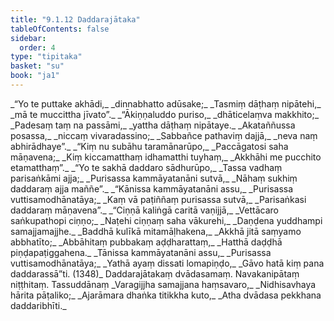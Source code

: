 ```yaml
---
title: "9.1.12 Daddarajātaka"
tableOfContents: false
sidebar:
  order: 4
type: "tipitaka"
basket: "su"
book: "ja1"
---
```



<DynamicBreadcrumb />

<Division number="105" book="ja1" bookNo="22" page="371">

<Paragraph number="1896" type="verses" book="ja1">
_“Yo te puttake akhādi,_  
_dinnabhatto adūsake;_  
_Tasmiṃ dāṭhaṃ nipātehi,_  
_mā te muccittha jīvato”._  

</Paragraph>

</Division>
<Division number="106" book="ja1" bookNo="22" page="372">

<Paragraph number="1897" type="verses" book="ja1">
_“Ākiṇṇaluddo puriso,_  
_dhāticelaṃva makkhito;_  
_Padesaṃ taṃ na passāmi,_  
_yattha dāṭhaṃ nipātaye._  

</Paragraph>

</Division>
<Division number="107" book="ja1" bookNo="22" page="372">

<Paragraph number="1898" type="verses" book="ja1">
_Akataññussa posassa,_  
_niccaṃ vivaradassino;_  
_Sabbañce pathaviṃ dajjā,_  
_neva naṃ abhirādhaye”._  

</Paragraph>

</Division>
<Division number="108" book="ja1" bookNo="22" page="372">

<Paragraph number="1899" type="verses" book="ja1">
_“Kiṃ nu subāhu taramānarūpo,_  
_Paccāgatosi saha māṇavena;_  
_Kiṃ kiccamatthaṃ idhamatthi tuyhaṃ,_  
_Akkhāhi me pucchito etamatthaṃ”._  

</Paragraph>

</Division>
<Division number="109" book="ja1" bookNo="22" page="372">

<Paragraph number="1900" type="verses" book="ja1">
_“Yo te sakhā daddaro sādhurūpo,_  
_Tassa vadhaṃ parisaṅkāmi ajja;_  
_Purisassa kammāyatanāni sutvā,_  
_Nāhaṃ sukhiṃ daddaraṃ ajja maññe”._  

</Paragraph>

</Division>
<Division number="110" book="ja1" bookNo="22" page="372">

<Paragraph number="1901" type="verses" book="ja1">
_“Kānissa kammāyatanāni assu,_  
_Purisassa vuttisamodhānatāya;_  
_Kaṃ vā paṭiññaṃ purisassa sutvā,_  
_Parisaṅkasi daddaraṃ māṇavena”._  

</Paragraph>

</Division>
<Division number="111" book="ja1" bookNo="22" page="372">

<Paragraph number="1902" type="verses" book="ja1">
_“Ciṇṇā kaliṅgā caritā vaṇijjā,_  
_Vettācaro saṅkupathopi ciṇṇo;_  
_Naṭehi ciṇṇaṃ saha vākurehi,_  
_Daṇḍena yuddhampi samajjamajjhe._  

</Paragraph>

</Division>
<Division number="112" book="ja1" bookNo="22" page="373">

<Paragraph number="1903" type="verses" book="ja1">
_Baddhā kulīkā mitamāḷhakena,_  
_Akkhā jitā saṃyamo abbhatīto;_  
_Abbāhitaṃ pubbakaṃ aḍḍharattaṃ,_  
_Hatthā daḍḍhā piṇḍapaṭiggahena._  

</Paragraph>

</Division>
<Division number="113" book="ja1" bookNo="22" page="373">

<Paragraph number="1904" type="verses" book="ja1">
_Tānissa kammāyatanāni assu,_  
_Purisassa vuttisamodhānatāya;_  
_Yathā ayaṃ dissati lomapiṇḍo,_  
_Gāvo hatā kiṃ pana daddarassā”ti. (1348)_  


</Paragraph>
</Division>

<Paragraph number="1905" type="center" book="ja1">
Daddarajātakaṃ dvādasamaṃ.



</Paragraph>

<Paragraph number="1906" type="center" book="ja1">
Navakanipātaṃ niṭṭhitaṃ.



</Paragraph>

<Paragraph number="1907" type="center" book="ja1">
Tassuddānaṃ


</Paragraph>

<Paragraph number="1908" type="verses" book="ja1">
_Varagijjha samajjana haṃsavaro,_  
_Nidhisavhaya hārita pāṭaliko;_  
_Ajarāmara dhaṅka titikkha kuto,_  
_Atha dvādasa pekkhana daddaribhīti._
</Paragraph>